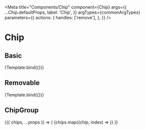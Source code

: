 


<Meta
  title="Components/Chip"
  component={Chip}
  args={{
    ...Chip.defaultProps,
    label: 'Chip',
  }}
  argTypes={commonArgTypes}
  parameters={{
    actions: {
      handles: ['remove'],
    },
  }}
/>


# Chip

<ArgsTable of={Chip} />

## Basic

<Canvas>
  <Story name="Basic">
    {Template.bind({})}
  </Story>
</Canvas>

## Removable

<Canvas>
  <Story name="Removable" args={{ removable: true }}>
    {Template.bind({})}
  </Story>
</Canvas>

## ChipGroup

<Canvas>
  <Story
    name="ChipGroup"
    args={{ chips: ['Chip 1', 'Chip 2', 'Chip 3'], label: undefined }}
    argTypes={hideControls(['label'])}
  >
    {({ chips, ...props }) => (
      <lp-chip-group {...getPropsByDefaultProps(ChipGroup.defaultProps, props)}>
        {chips.map((chip, index) => <lp-chip key={index} label={chip} />)}
      </lp-chip-group>
    )}
  </Story>
</Canvas>
